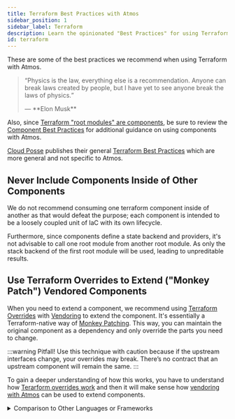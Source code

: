 ```yaml
---
title: Terraform Best Practices with Atmos
sidebar_position: 1
sidebar_label: Terraform
description: Learn the opinionated "Best Practices" for using Terraform with Atmos 
id: terraform
---
```


These are some of the best practices we recommend when using Terraform with Atmos.

> <q>Physics is the law, everything else is a recommendation. 
> Anyone can break laws created by people, but I have yet to see anyone break the laws of physics.
> <p class="author">— **Elon Musk**</p></q>

Also, since [Terraform "root modules" are components](/core-concepts/components/terraform), be sure to review the [Component Best Practices](/best-practices/components) for additional guidance on using components with Atmos.

[Cloud Posse](https://github.com/cloudposse) publishes their general [Terraform Best Practices](https://docs.cloudposse.com/reference/best-practices/terraform-best-practices/) which are more general and not specific to Atmos.

##  Never Include Components Inside of Other Components

We do not recommend consuming one terraform component inside of another as that would defeat the purpose; each component is intended to be a loosely coupled unit of IaC with its own lifecycle. 

Furthermore, since components define a state backend and providers, it's not advisable to call one root module from another root module. As only the stack backend of the first root module will be used, leading to unpreditable results.


## Use Terraform Overrides to Extend ("Monkey Patch") Vendored Components

When you need to extend a component, we recommend using [Terraform Overrides](https://www.terraform.io/docs/language/modules/develop/override.html) with [Vendoring](https://www.terraform.io/docs/language/modules/develop/override.html#vendoring) to extend the component. 
It's essentially a Terraform-native way of [Monkey Patching](https://en.wikipedia.org/wiki/Monkey_patch). This way, you can maintain the original component as a dependency and only override the parts you need to change.

:::warning Pitfall!
Use this technique with caution because if the upstream interfaces change, your overrides may break. There’s no contract that an upstream component will remain the same.
:::

To gain a deeper understanding of how this works, you have to understand how [Terarform overrides work](https://developer.hashicorp.com/terraform/language/files/override) and then it will make sense how [vendoring with Atmos](/core-concepts/vendor) can be used to extend components.

<details>
<summary>Comparison to Other Languages or Frameworks</summary>

#### Swizzling

In [Objective-C](https://spin.atomicobject.com/method-swizzling-objective-c/) and [Swift-UI](https://medium.com/@pallavidipke07/method-swizzling-in-swift-5c9d9ab008e4), swizzling is the method of changing the implementation of an existing selector.

In Docusaurus, [swizzling a component](https://docusaurus.io/docs/swizzling) means providing an alternative implementation that takes precedence over the component provided by the theme.

#### Monkey Patching

You can think of it also like [Monkey Patching](https://en.wikipedia.org/wiki/Monkey_patch) in [Ruby](http://blog.headius.com/2012/11/refining-ruby.html) or [React components](https://medium.com/@singhalaryan06/monkey-patching-mocking-hooks-and-methods-in-react-f6afef73e423), enabling you to override the default implementation. Gatsby has a similar concept called theme [shadowing](https://www.gatsbyjs.com/docs/how-to/plugins-and-themes/shadowing/).
</details>

